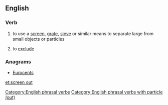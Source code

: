 {{also|screenout}}
==English==

===Verb===
{{head|en|verb|head=[[screen]] [[out]]}}

# to use a [[screen]], [[grate]], [[sieve]] or similar means to separate large from small objects or particles
# {{lb|en|figuratively}} to [[exclude]]

===Anagrams===
* [[Eurocents#English|Eurocents]]

[[Category:English phrasal verbs]]
[[Category:English phrasal verbs with particle (out)]]

[[et:screen out]]